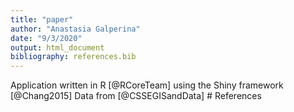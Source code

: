 ```yaml
---
title: "paper"
author: "Anastasia Galperina"
date: "9/3/2020"
output: html_document
bibliography: references.bib
---
```


Application written in R [@RCoreTeam] using the Shiny framework [@Chang2015]
Data from [@CSSEGISandData]
# References


